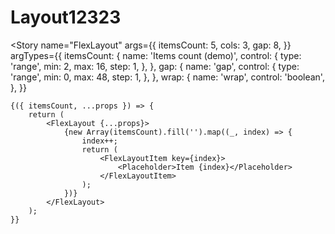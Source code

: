 

<Meta title="Components / SCSS / Helpers / FlexLayout" component={FlexLayout} />

# Layout12323

<Story
    name="FlexLayout"
    args={{
        itemsCount: 5,
        cols: 3,
        gap: 8,
    }}
    argTypes={{
        itemsCount: {
            name: 'Items count (demo)',
            control: {
                type: 'range',
                min: 2,
                max: 16,
                step: 1,
            },
        },
        gap: {
            name: 'gap',
            control: {
                type: 'range',
                min: 0,
                max: 48,
                step: 1,
            },
        },
        wrap: {
            name: 'wrap',
            control: 'boolean',
        },
    }}
>
    {({ itemsCount, ...props }) => {
        return (
            <FlexLayout {...props}>
                {new Array(itemsCount).fill('').map((_, index) => {
                    index++;
                    return (
                        <FlexLayoutItem key={index}>
                            <Placeholder>Item {index}</Placeholder>
                        </FlexLayoutItem>
                    );
                })}
            </FlexLayout>
        );
    }}
</Story>
